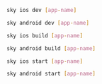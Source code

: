 ```sh
sky ios dev [app-name]
```

```sh
sky android dev [app-name]
```

```sh
sky ios build [app-name]
```

```sh
sky android build [app-name]
```

```sh
sky ios start [app-name]
```

```sh
sky android start [app-name]
```
